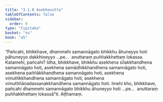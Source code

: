 ```yaml
---
title: "3.1.8 Asekhasutta"
tableOfContents: false
sidebar:
  order: 9
type: "tipitaka"
basket: "su"
book: "a5"
---
```



<DynamicBreadcrumb />

<Division number="108" book="a5">

<Paragraph number="653" book="a5">
“Pañcahi, bhikkhave, dhammehi samannāgato bhikkhu āhuneyyo hoti pāhuneyyo dakkhiṇeyyo …pe…  anuttaraṃ puññakkhettaṃ lokassa.
</Paragraph>

<Paragraph number="654" book="a5">
Katamehi, pañcahi? Idha, bhikkhave, bhikkhu asekhena sīlakkhandhena samannāgato hoti, asekhena samādhikkhandhena samannāgato hoti, asekhena paññākkhandhena samannāgato hoti, asekhena vimuttikkhandhena samannāgato hoti, asekhena vimuttiñāṇadassanakkhandhena samannāgato hoti. Imehi kho, bhikkhave, pañcahi dhammehi samannāgato bhikkhu āhuneyyo hoti …pe…  anuttaraṃ puññakkhettaṃ lokassā”ti.

</Paragraph>
</Division>

<Paragraph number="655" type="center" book="a5">
Aṭṭhamaṃ.
</Paragraph>
